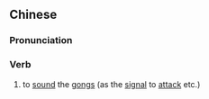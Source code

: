 {{also|鸣锣}}
==Chinese==
{{zh-forms|s=鸣锣}}

===Pronunciation===
{{zh-pron
|m=míngluó
|cat=v
}}

===Verb===
{{zh-verb}}

# {{lb|zh|archaic}} to [[sound]] the [[gong]]s (as the [[signal]] to [[attack]] etc.)